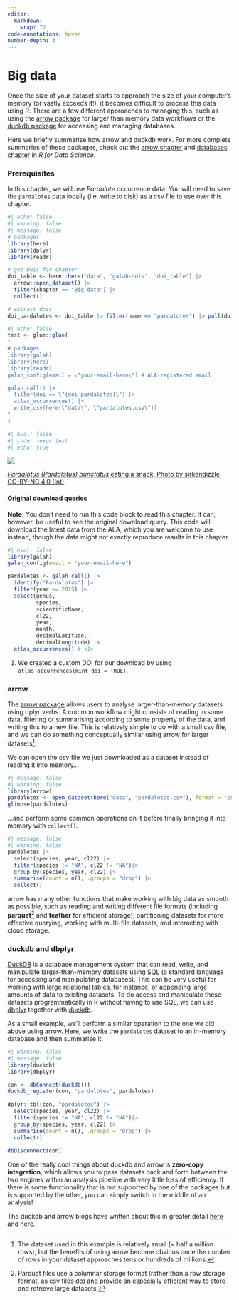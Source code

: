 ```yaml
---
editor: 
  markdown: 
    wrap: 72
code-annotations: hover
number-depth: 3
---
```


# Big data

Once the size of your dataset starts to approach the size of your computer's memory (or vastly exceeds it!), it becomes difficult to process this data using R. There are a few different approaches to managing this, such as using the [arrow package](https://arrow.apache.org/docs/r/index.html) for larger than memory data workflows or the [duckdb package](https://r.duckdb.org/index.html) for accessing and managing databases.  

Here we briefly summarise how arrow and duckdb work. For more complete summaries of these packages, check out the [arrow chapter](https://r4ds.hadley.nz/arrow) and [databases chapter](https://r4ds.hadley.nz/databases) in *R for Data Science*.

### Prerequisites

In this chapter, we will use *Pardalote* occurrence data. You will need to save the `pardalotes` data locally (i.e. write to disk) as a csv file to use over this chapter.

```r
#| echo: false
#| warning: false
#| message: false
# packages
library(here)
library(dplyr)
library(readr)

# get DOIs for chapter
doi_table <- here::here("data", "galah-dois", "doi_table") |>
  arrow::open_dataset() |>
  filter(chapter == "Big data") |>
  collect()

# extract dois
doi_pardalotes <- doi_table |> filter(name == "pardalotes") |> pull(doi)
```

```r
#| echo: false
test <- glue::glue(
"
# packages
library(galah)
library(here)
library(readr)
galah_config(email = \"your-email-here\") # ALA-registered email

galah_call() |>
  filter(doi == \"{doi_pardalotes}\") |>
  atlas_occurrences() |>
  write_csv(here(\"data\", \"pardalotes.csv\"))
"
)
```

```r
#| eval: false
#| code: !expr test
#| echo: true
```

:::{.aside}

<img class = "rounded" src="https://ala-images.s3.ap-southeast-2.amazonaws.com/store/7/6/2/0/1b7b3e7a-80d8-49e2-be69-f2b7ebb10267/original"></img>

::: {.figure-caption}
[*Pardalotus (Pardalotus) punctatus* eating a snack. Photo by sirkendizzle CC-BY-NC 4.0
(Int)](https://biocache.ala.org.au/occurrences/90dfaafd-a77c-4ccc-842d-3218a1ce64d2)
:::
:::

<!-- Queries -->
:::{.callout-note collapse="true" appearance="minimal"}

#### Original download queries

**Note:** You don't need to run this code block to read this chapter. It can, however, be useful to see the original download query. This code will download the latest data from the ALA, which you are welcome to use instead, though the data might not exactly reproduce results in this chapter.

```r
#| eval: false
library(galah)
galah_config(email = "your-email-here")

pardalotes <- galah_call() |>
  identify("Pardalotus") |>
  filter(year >= 2015) |>
  select(genus, 
         species, 
         scientificName, 
         cl22,
         year,
         month, 
         decimalLatitude,
         decimalLongitude) |> 
  atlas_occurrences() # <1>
```
1. We created a custom DOI for our download by using `atlas_occurrences(mint_doi = TRUE)`.

:::

### arrow  

The [arrow package](https://arrow.apache.org/docs/r/index.html) allows users to analyse larger-than-memory datasets using dplyr verbs. A common workflow might consists of reading in some data, filtering or summarising according to some property of the data, and writing this to a new file. This is relatively simple to do with a small csv file, and we can do something conceptually similar using arrow for larger datasets[^large-dataset]. 

[^large-dataset]: The dataset used in this example is relatively small (~ half a million rows), but the benefits of using arrow become obvious once the number of rows in your dataset approaches tens or hundreds of millions.

We can open the csv file we just downloaded as a dataset instead of reading it into memory...
 
```r
#| message: false
#| warning: false
library(arrow)
pardalotes <- open_dataset(here("data", "pardalotes.csv"), format = "csv")
glimpse(pardalotes)
```

...and perform some common operations on it before finally bringing it into memory with `collect()`. 

```r
#| message: false
#| warning: false
pardalotes |> 
  select(species, year, cl22) |> 
  filter(species != "NA", cl22 != "NA")|> 
  group_by(species, year, cl22) |> 
  summarise(count = n(), .groups = "drop") |>
  collect()
```

arrow has many other functions that make working with big data as smooth as possible, such as reading and writing different file formats (including **parquet**[^parquet] and **feather** for efficient storage), partitioning datasets for more effective querying, working with multi-file datasets, and interacting with cloud storage. 

[^parquet]: Parquet files use a columnar storage format (rather than a row storage format, as csv files do) and provide an especially efficient way to store and retrieve large datasets. 


### duckdb and dbplyr  

[DuckDB](https://duckdb.org/) is a database management system that can read, write, and manipulate larger-than-memory datasets using [SQL](https://aws.amazon.com/what-is/sql/) (a standard language for accessing and manipulating databases). This can be very useful for working with large relational tables, for instance, or appending large amounts of data to existing datasets. To do access and manipulate these datasets programmatically in R without having to use SQL, we can use [dbplyr](https://dbplyr.tidyverse.org/) together with [duckdb](https://r.duckdb.org/index.html). 

As a small example, we'll perform a similar operation to the one we did above using arrow. Here, we write the `pardalotes` dataset to an in-memory database and then summarise it. 

```r
#| warning: false
#| message: false
library(duckdb)
library(dbplyr)  

con <- dbConnect(duckdb()) 
duckdb_register(con, "pardalotes", pardalotes)  
  
dplyr::tbl(con, "pardalotes") |>
  select(species, year, cl22) |> 
  filter(species != "NA", cl22 != "NA")|> 
  group_by(species, year, cl22) |> 
  summarise(count = n(), .groups = "drop") |>
  collect()
  
dbDisconnect(con)  
```

One of the really cool things about duckdb and arrow is **zero-copy integration**, which allows you to pass datasets back and forth between the two engines within an analysis pipeline with very little loss of efficiency. If there is some functionality that is not supported by one of the packages but is supported by the other, you can simply switch in the middle of an analysis! 

The duckdb and arrow blogs have written about this in greater detail [here](https://arrow.apache.org/blog/2021/12/03/arrow-duckdb/) and [here](https://duckdb.org/2021/12/03/duck-arrow.html). 

